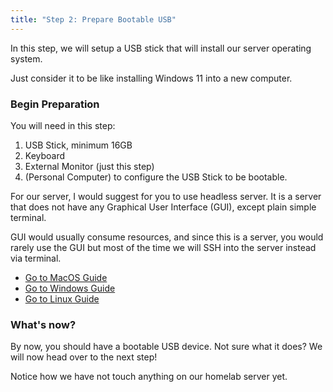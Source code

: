 ```yaml
---
title: "Step 2: Prepare Bootable USB"
---
```



In this step, we will setup a USB stick that will install our server operating system.

Just consider it to be like installing Windows 11 into a new computer.

### Begin Preparation

You will need in this step:

1. USB Stick, minimum 16GB <Usb className="inline border rounded-md px-0.5"/>
2. Keyboard
3. External Monitor (just this step)
4. (Personal Computer) to configure the USB Stick to be bootable.

For our server, I would suggest for you to use headless server. It is a server that does not have any Graphical User Interface (GUI), except plain simple terminal.

GUI would usually consume resources, and since this is a server, you would rarely use the GUI but most of the time we will SSH into the server instead via terminal.

- [Go to MacOS Guide](https://ubuntu.com/tutorials/create-a-usb-stick-on-macos#1-overview)
- [Go to Windows Guide](https://ubuntu.com/tutorials/create-a-usb-stick-on-windows#1-overview)
- [Go to Linux Guide](https://ubuntu.com/tutorials/create-a-usb-stick-on-ubuntu#1-overview)

<Alert
  title="Careful"
  message="We are about to format the USB stick, be sure it is an unused stick, or perform some backup first."
/>

### What's now?

By now, you should have a bootable USB device. Not sure what it does? We will now head over to the next step!

Notice how we have not touch anything on our homelab server yet.
